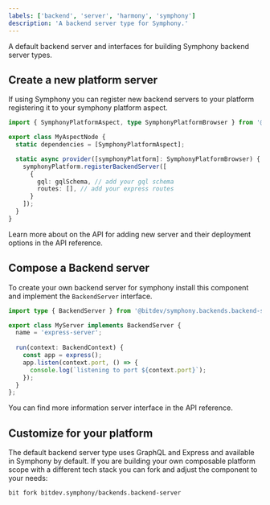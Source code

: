 ```yaml
---
labels: ['backend', 'server', 'harmony', 'symphony']
description: 'A backend server type for Symphony.'
---
```


A default backend server and interfaces for building Symphony backend server types.

## Create a new platform server

If using Symphony you can register new backend servers to your platform registering it to your symphony platform aspect.


```ts
import { SymphonyPlatformAspect, type SymphonyPlatformBrowser } from '@bitdev/symphony.symphony-platform';

export class MyAspectNode {
  static dependencies = [SymphonyPlatformAspect];

  static async provider([symphonyPlatform]: SymphonyPlatformBrowser) {
    symphonyPlatform.registerBackendServer([
      {
        gql: gqlSchema, // add your gql schema
        routes: [], // add your express routes
      }
    ]);
  }
}
```

Learn more about on the API for adding new server and their deployment options in the API reference.

## Compose a Backend server

To create your own backend server for symphony install this component and implement the `BackendServer` interface.

```ts
import type { BackendServer } from '@bitdev/symphony.backends.backend-server';

export class MyServer implements BackendServer {
  name = 'express-server';
  
  run(context: BackendContext) {
    const app = express();
    app.listen(context.port, () => {
      console.log(`listening to port ${context.port}`);
    });
  }
};
```

You can find more information server interface in the API reference.

## Customize for your platform 

The default backend server type uses GraphQL and Express and available in Symphony by default. If you are building your own composable platform scope with a different tech stack you can fork and adjust the component to your needs:

```
bit fork bitdev.symphony/backends.backend-server
```
